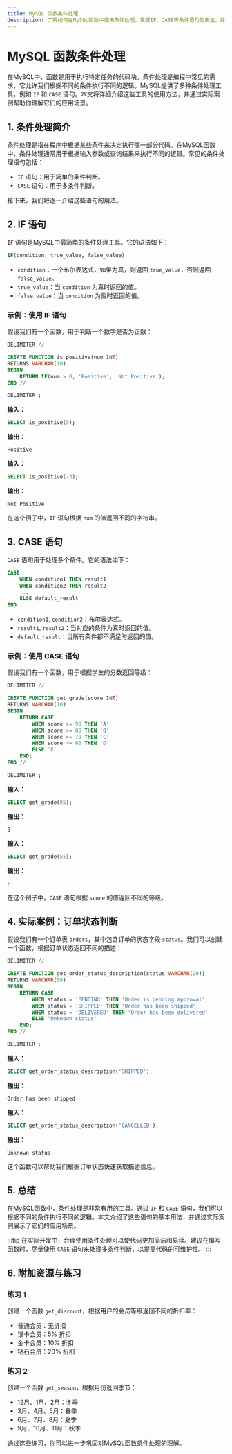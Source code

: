 ```yaml
---
title: MySQL 函数条件处理
description: 了解如何在MySQL函数中使用条件处理，掌握IF、CASE等条件语句的用法，并通过实际案例加深理解。
---
```


# MySQL 函数条件处理

在MySQL中，函数是用于执行特定任务的代码块。条件处理是编程中常见的需求，它允许我们根据不同的条件执行不同的逻辑。MySQL提供了多种条件处理工具，例如 `IF` 和 `CASE` 语句。本文将详细介绍这些工具的使用方法，并通过实际案例帮助你理解它们的应用场景。

## 1. 条件处理简介

条件处理是指在程序中根据某些条件来决定执行哪一部分代码。在MySQL函数中，条件处理通常用于根据输入参数或查询结果来执行不同的逻辑。常见的条件处理语句包括：

- `IF` 语句：用于简单的条件判断。
- `CASE` 语句：用于多条件判断。

接下来，我们将逐一介绍这些语句的用法。

## 2. IF 语句

`IF` 语句是MySQL中最简单的条件处理工具。它的语法如下：

```sql
IF(condition, true_value, false_value)
```

- `condition`：一个布尔表达式，如果为真，则返回 `true_value`，否则返回 `false_value`。
- `true_value`：当 `condition` 为真时返回的值。
- `false_value`：当 `condition` 为假时返回的值。

### 示例：使用 IF 语句

假设我们有一个函数，用于判断一个数字是否为正数：

```sql
DELIMITER //

CREATE FUNCTION is_positive(num INT) 
RETURNS VARCHAR(10)
BEGIN
    RETURN IF(num > 0, 'Positive', 'Not Positive');
END //

DELIMITER ;
```

**输入：**

```sql
SELECT is_positive(5);
```

**输出：**

```
Positive
```

**输入：**

```sql
SELECT is_positive(-3);
```

**输出：**

```
Not Positive
```

在这个例子中，`IF` 语句根据 `num` 的值返回不同的字符串。

## 3. CASE 语句

`CASE` 语句用于处理多个条件。它的语法如下：

```sql
CASE
    WHEN condition1 THEN result1
    WHEN condition2 THEN result2
    ...
    ELSE default_result
END
```

- `condition1`, `condition2`：布尔表达式。
- `result1`, `result2`：当对应的条件为真时返回的值。
- `default_result`：当所有条件都不满足时返回的值。

### 示例：使用 CASE 语句

假设我们有一个函数，用于根据学生的分数返回等级：

```sql
DELIMITER //

CREATE FUNCTION get_grade(score INT) 
RETURNS VARCHAR(10)
BEGIN
    RETURN CASE
        WHEN score >= 90 THEN 'A'
        WHEN score >= 80 THEN 'B'
        WHEN score >= 70 THEN 'C'
        WHEN score >= 60 THEN 'D'
        ELSE 'F'
    END;
END //

DELIMITER ;
```

**输入：**

```sql
SELECT get_grade(85);
```

**输出：**

```
B
```

**输入：**

```sql
SELECT get_grade(55);
```

**输出：**

```
F
```

在这个例子中，`CASE` 语句根据 `score` 的值返回不同的等级。

## 4. 实际案例：订单状态判断

假设我们有一个订单表 `orders`，其中包含订单的状态字段 `status`。我们可以创建一个函数，根据订单状态返回不同的描述：

```sql
DELIMITER //

CREATE FUNCTION get_order_status_description(status VARCHAR(20)) 
RETURNS VARCHAR(50)
BEGIN
    RETURN CASE
        WHEN status = 'PENDING' THEN 'Order is pending approval'
        WHEN status = 'SHIPPED' THEN 'Order has been shipped'
        WHEN status = 'DELIVERED' THEN 'Order has been delivered'
        ELSE 'Unknown status'
    END;
END //

DELIMITER ;
```

**输入：**

```sql
SELECT get_order_status_description('SHIPPED');
```

**输出：**

```
Order has been shipped
```

**输入：**

```sql
SELECT get_order_status_description('CANCELLED');
```

**输出：**

```
Unknown status
```

这个函数可以帮助我们根据订单状态快速获取描述信息。

## 5. 总结

在MySQL函数中，条件处理是非常有用的工具。通过 `IF` 和 `CASE` 语句，我们可以根据不同的条件执行不同的逻辑。本文介绍了这些语句的基本用法，并通过实际案例展示了它们的应用场景。

:::tip
在实际开发中，合理使用条件处理可以使代码更加简洁和易读。建议在编写函数时，尽量使用 `CASE` 语句来处理多条件判断，以提高代码的可维护性。
:::

## 6. 附加资源与练习

### 练习 1
创建一个函数 `get_discount`，根据用户的会员等级返回不同的折扣率：
- 普通会员：无折扣
- 银卡会员：5% 折扣
- 金卡会员：10% 折扣
- 钻石会员：20% 折扣

### 练习 2
创建一个函数 `get_season`，根据月份返回季节：
- 12月、1月、2月：冬季
- 3月、4月、5月：春季
- 6月、7月、8月：夏季
- 9月、10月、11月：秋季

通过这些练习，你可以进一步巩固对MySQL函数条件处理的理解。